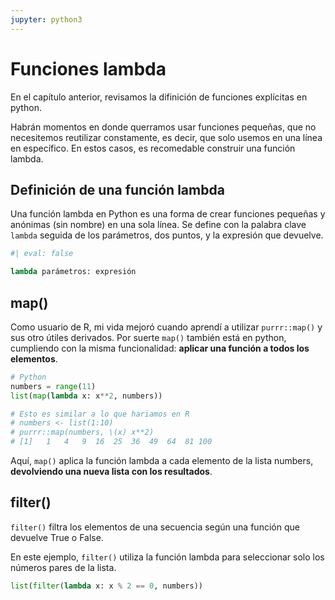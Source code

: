 ```yaml
---
jupyter: python3
---
```


# Funciones lambda

En el capítulo anterior, revisamos la difinición de funciones explícitas en python.

Habrán momentos en donde querramos usar funciones pequeñas, que no necesitemos reutilizar constamente, es decir, que solo usemos en una línea en específico. En estos casos, es recomedable construir una función lambda.


::: {.callout-tip}
## Definición de una función lambda

Una función lambda en Python es una forma de crear funciones pequeñas y anónimas (sin nombre) en una sola línea. Se define con la palabra clave `lambda` seguida de los parámetros, dos puntos, y la expresión que devuelve.

```python
#| eval: false

lambda parámetros: expresión
```
:::


## map()

Como usuario de R, mi vida mejoró cuando aprendí a utilizar `purrr::map()` y sus otro útiles derivados. Por suerte `map()` también está en python, cumpliendo con la misma funcionalidad: **aplicar una función a todos los elementos**.

```python
# Python
numbers = range(11)
list(map(lambda x: x**2, numbers))

# Esto es similar a lo que hariamos en R
# numbers <- list(1:10)
# purrr::map(numbers, \(x) x**2)
# [1]   1   4   9  16  25  36  49  64  81 100
```

Aquí, `map()` aplica la función lambda a cada elemento de la lista numbers, **devolviendo una nueva lista con los resultados**.


## filter()

`filter()` filtra los elementos de una secuencia según una función que devuelve True o False.

En este ejemplo, `filter()` utiliza la función lambda para seleccionar solo los números pares de la lista.

```python
list(filter(lambda x: x % 2 == 0, numbers))
```